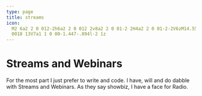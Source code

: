 ```yaml
---
type: page
title: streams
icon:
  M2 6a2 2 0 012-2h6a2 2 0 012 2v8a2 2 0 01-2 2H4a2 2 0 01-2-2V6zM14.553 7.106A1 1 0 0014 8v4a1 1 0 00.553.894l2 1A1 1 0
  0018 13V7a1 1 0 00-1.447-.894l-2 1z
---
```



# Streams and Webinars

For the most part I just prefer to write and code. I have, will and do dabble with Streams and Webinars. As they say
showbiz, I have a face for Radio.

<AllStreams />
